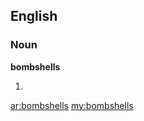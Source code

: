==English==

===Noun===
'''bombshells'''

# {{plural of|[[bombshell]]}}

[[ar:bombshells]]
[[my:bombshells]]
